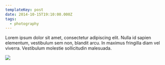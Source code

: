 ```yaml
---
templateKey: post
date: 2014-10-15T19:10:00.000Z
tags:
  - photography
---
```

Lorem ipsum dolor sit amet, consectetur adipiscing elit. Nulla id sapien elementum, vestibulum sem non, blandit arcu. In maximus fringilla diam vel viverra. Vestibulum molestie sollicitudin malesuada.

![](../../static/assets/20141015-IMG_0538.jpg)
